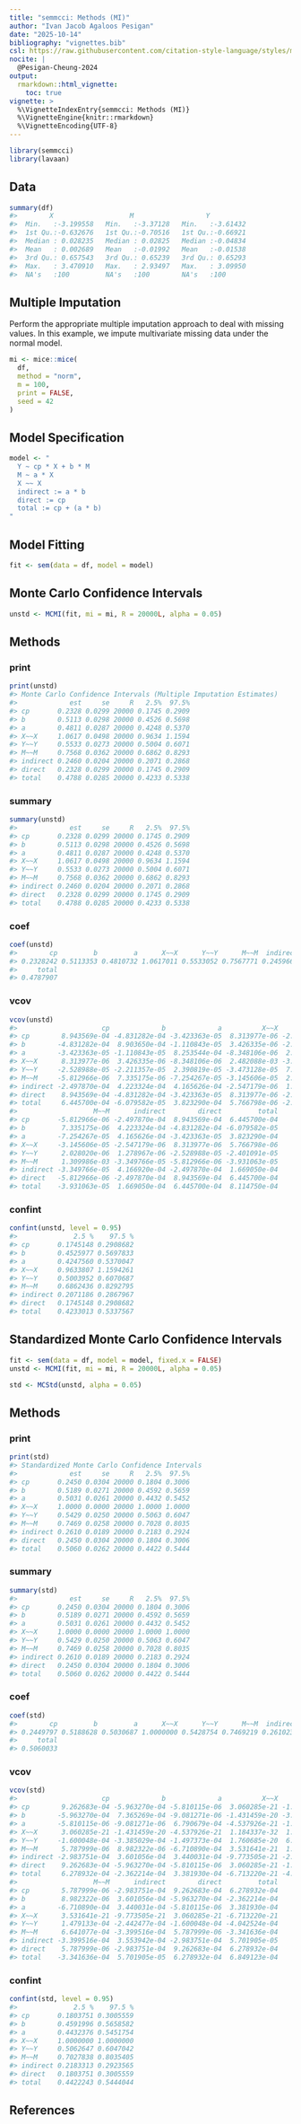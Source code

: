 ```yaml
---
title: "semmcci: Methods (MI)"
author: "Ivan Jacob Agaloos Pesigan"
date: "2025-10-14"
bibliography: "vignettes.bib"
csl: https://raw.githubusercontent.com/citation-style-language/styles/master/apa.csl
nocite: |
  @Pesigan-Cheung-2024
output:
  rmarkdown::html_vignette:
    toc: true
vignette: >
  %\VignetteIndexEntry{semmcci: Methods (MI)}
  %\VignetteEngine{knitr::rmarkdown}
  %\VignetteEncoding{UTF-8}
---
```


<!-- vignettes/methods-mc-mi.Rmd is generated from .setup/vignettes/methods-mc-mi.Rmd.orig. Please edit that file -->






``` r
library(semmcci)
library(lavaan)
```

## Data




``` r
summary(df)
#>        X                   M                  Y           
#>  Min.   :-3.199558   Min.   :-3.37128   Min.   :-3.61432  
#>  1st Qu.:-0.632676   1st Qu.:-0.70516   1st Qu.:-0.66921  
#>  Median : 0.028235   Median : 0.02825   Median :-0.04834  
#>  Mean   : 0.002689   Mean   :-0.01992   Mean   :-0.01538  
#>  3rd Qu.: 0.657543   3rd Qu.: 0.65239   3rd Qu.: 0.65293  
#>  Max.   : 3.470910   Max.   : 2.93497   Max.   : 3.09950  
#>  NA's   :100         NA's   :100        NA's   :100
```

## Multiple Imputation

Perform the appropriate multiple imputation approach to deal with missing values.
In this example, we impute multivariate missing data under the normal model.


``` r
mi <- mice::mice(
  df,
  method = "norm",
  m = 100,
  print = FALSE,
  seed = 42
)
```

## Model Specification


``` r
model <- "
  Y ~ cp * X + b * M
  M ~ a * X
  X ~~ X
  indirect := a * b
  direct := cp
  total := cp + (a * b)
"
```

## Model Fitting


``` r
fit <- sem(data = df, model = model)
```

## Monte Carlo Confidence Intervals


``` r
unstd <- MCMI(fit, mi = mi, R = 20000L, alpha = 0.05)
```

## Methods

### print


``` r
print(unstd)
#> Monte Carlo Confidence Intervals (Multiple Imputation Estimates)
#>             est     se     R   2.5%  97.5%
#> cp       0.2328 0.0299 20000 0.1745 0.2909
#> b        0.5113 0.0298 20000 0.4526 0.5698
#> a        0.4811 0.0287 20000 0.4248 0.5370
#> X~~X     1.0617 0.0498 20000 0.9634 1.1594
#> Y~~Y     0.5533 0.0273 20000 0.5004 0.6071
#> M~~M     0.7568 0.0362 20000 0.6862 0.8293
#> indirect 0.2460 0.0204 20000 0.2071 0.2868
#> direct   0.2328 0.0299 20000 0.1745 0.2909
#> total    0.4788 0.0285 20000 0.4233 0.5338
```

### summary


``` r
summary(unstd)
#>             est     se     R   2.5%  97.5%
#> cp       0.2328 0.0299 20000 0.1745 0.2909
#> b        0.5113 0.0298 20000 0.4526 0.5698
#> a        0.4811 0.0287 20000 0.4248 0.5370
#> X~~X     1.0617 0.0498 20000 0.9634 1.1594
#> Y~~Y     0.5533 0.0273 20000 0.5004 0.6071
#> M~~M     0.7568 0.0362 20000 0.6862 0.8293
#> indirect 0.2460 0.0204 20000 0.2071 0.2868
#> direct   0.2328 0.0299 20000 0.1745 0.2909
#> total    0.4788 0.0285 20000 0.4233 0.5338
```

### coef


``` r
coef(unstd)
#>        cp         b         a      X~~X      Y~~Y      M~~M  indirect    direct 
#> 0.2328242 0.5113353 0.4810732 1.0617011 0.5533052 0.7567771 0.2459664 0.2328242 
#>     total 
#> 0.4787907
```

### vcov


``` r
vcov(unstd)
#>                     cp             b             a          X~~X          Y~~Y
#> cp        8.943569e-04 -4.831282e-04 -3.423363e-05  8.313977e-06 -2.528988e-05
#> b        -4.831282e-04  8.903650e-04 -1.110843e-05  3.426335e-06 -2.211357e-05
#> a        -3.423363e-05 -1.110843e-05  8.253544e-04 -8.348106e-06  2.390819e-05
#> X~~X      8.313977e-06  3.426335e-06 -8.348106e-06  2.482088e-03 -3.473128e-05
#> Y~~Y     -2.528988e-05 -2.211357e-05  2.390819e-05 -3.473128e-05  7.461105e-04
#> M~~M     -5.812966e-06  7.335175e-06 -7.254267e-05 -3.145606e-05  2.028020e-06
#> indirect -2.497870e-04  4.223324e-04  4.165626e-04 -2.547179e-06  1.278967e-06
#> direct    8.943569e-04 -4.831282e-04 -3.423363e-05  8.313977e-06 -2.528988e-05
#> total     6.445700e-04 -6.079582e-05  3.823290e-04  5.766798e-06 -2.401091e-05
#>                   M~~M      indirect        direct         total
#> cp       -5.812966e-06 -2.497870e-04  8.943569e-04  6.445700e-04
#> b         7.335175e-06  4.223324e-04 -4.831282e-04 -6.079582e-05
#> a        -7.254267e-05  4.165626e-04 -3.423363e-05  3.823290e-04
#> X~~X     -3.145606e-05 -2.547179e-06  8.313977e-06  5.766798e-06
#> Y~~Y      2.028020e-06  1.278967e-06 -2.528988e-05 -2.401091e-05
#> M~~M      1.309986e-03 -3.349766e-05 -5.812966e-06 -3.931063e-05
#> indirect -3.349766e-05  4.166920e-04 -2.497870e-04  1.669050e-04
#> direct   -5.812966e-06 -2.497870e-04  8.943569e-04  6.445700e-04
#> total    -3.931063e-05  1.669050e-04  6.445700e-04  8.114750e-04
```

### confint


``` r
confint(unstd, level = 0.95)
#>              2.5 %    97.5 %
#> cp       0.1745148 0.2908682
#> b        0.4525977 0.5697833
#> a        0.4247560 0.5370047
#> X~~X     0.9633807 1.1594261
#> Y~~Y     0.5003952 0.6070687
#> M~~M     0.6862436 0.8292795
#> indirect 0.2071186 0.2867967
#> direct   0.1745148 0.2908682
#> total    0.4233013 0.5337567
```

## Standardized Monte Carlo Confidence Intervals


``` r
fit <- sem(data = df, model = model, fixed.x = FALSE)
unstd <- MCMI(fit, mi = mi, R = 20000L, alpha = 0.05)
```


``` r
std <- MCStd(unstd, alpha = 0.05)
```

## Methods

### print


``` r
print(std)
#> Standardized Monte Carlo Confidence Intervals
#>             est     se     R   2.5%  97.5%
#> cp       0.2450 0.0304 20000 0.1804 0.3006
#> b        0.5189 0.0271 20000 0.4592 0.5659
#> a        0.5031 0.0261 20000 0.4432 0.5452
#> X~~X     1.0000 0.0000 20000 1.0000 1.0000
#> Y~~Y     0.5429 0.0250 20000 0.5063 0.6047
#> M~~M     0.7469 0.0258 20000 0.7028 0.8035
#> indirect 0.2610 0.0189 20000 0.2183 0.2924
#> direct   0.2450 0.0304 20000 0.1804 0.3006
#> total    0.5060 0.0262 20000 0.4422 0.5444
```

### summary


``` r
summary(std)
#>             est     se     R   2.5%  97.5%
#> cp       0.2450 0.0304 20000 0.1804 0.3006
#> b        0.5189 0.0271 20000 0.4592 0.5659
#> a        0.5031 0.0261 20000 0.4432 0.5452
#> X~~X     1.0000 0.0000 20000 1.0000 1.0000
#> Y~~Y     0.5429 0.0250 20000 0.5063 0.6047
#> M~~M     0.7469 0.0258 20000 0.7028 0.8035
#> indirect 0.2610 0.0189 20000 0.2183 0.2924
#> direct   0.2450 0.0304 20000 0.1804 0.3006
#> total    0.5060 0.0262 20000 0.4422 0.5444
```

### coef


``` r
coef(std)
#>        cp         b         a      X~~X      Y~~Y      M~~M  indirect    direct 
#> 0.2449797 0.5188628 0.5030687 1.0000000 0.5428754 0.7469219 0.2610236 0.2449797 
#>     total 
#> 0.5060033
```

### vcov


``` r
vcov(std)
#>                     cp             b             a          X~~X          Y~~Y
#> cp        9.262683e-04 -5.963270e-04 -5.810115e-06  3.060285e-21 -1.600048e-04
#> b        -5.963270e-04  7.365269e-04 -9.081271e-06 -1.431459e-20 -3.385029e-04
#> a        -5.810115e-06 -9.081271e-06  6.790679e-04 -4.537926e-21 -1.497373e-04
#> X~~X      3.060285e-21 -1.431459e-20 -4.537926e-21  1.184337e-32  1.760685e-20
#> Y~~Y     -1.600048e-04 -3.385029e-04 -1.497373e-04  1.760685e-20  6.231579e-04
#> M~~M      5.787999e-06  8.982322e-06 -6.710890e-04  3.531641e-21  1.479133e-04
#> indirect -2.983751e-04  3.601056e-04  3.440031e-04 -9.773505e-21 -2.442477e-04
#> direct    9.262683e-04 -5.963270e-04 -5.810115e-06  3.060285e-21 -1.600048e-04
#> total     6.278932e-04 -2.362214e-04  3.381930e-04 -6.713220e-21 -4.042524e-04
#>                   M~~M      indirect        direct         total
#> cp        5.787999e-06 -2.983751e-04  9.262683e-04  6.278932e-04
#> b         8.982322e-06  3.601056e-04 -5.963270e-04 -2.362214e-04
#> a        -6.710890e-04  3.440031e-04 -5.810115e-06  3.381930e-04
#> X~~X      3.531641e-21 -9.773505e-21  3.060285e-21 -6.713220e-21
#> Y~~Y      1.479133e-04 -2.442477e-04 -1.600048e-04 -4.042524e-04
#> M~~M      6.641077e-04 -3.399516e-04  5.787999e-06 -3.341636e-04
#> indirect -3.399516e-04  3.553942e-04 -2.983751e-04  5.701905e-05
#> direct    5.787999e-06 -2.983751e-04  9.262683e-04  6.278932e-04
#> total    -3.341636e-04  5.701905e-05  6.278932e-04  6.849123e-04
```

### confint


``` r
confint(std, level = 0.95)
#>              2.5 %    97.5 %
#> cp       0.1803751 0.3005559
#> b        0.4591996 0.5658582
#> a        0.4432376 0.5451754
#> X~~X     1.0000000 1.0000000
#> Y~~Y     0.5062647 0.6047042
#> M~~M     0.7027838 0.8035405
#> indirect 0.2183313 0.2923565
#> direct   0.1803751 0.3005559
#> total    0.4422243 0.5444044
```

## References
